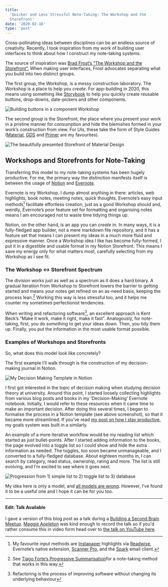 ```yaml
---
title:
  'Quicker and Less Stressful Note-Taking: The Workshop and the
  Storefront'
date: '2020-02-16'
type: 'post'
---
```


Cross-pollinating ideas between disciplines can be an endless source
of creativity. Recently, I took inspiration from my work of building
user interfaces to think about how I construct my note-taking systems.

The source of inspiration was
[Brad Frost’s “The Workshop and the Storefront”.](https://bradfrost.com/blog/post/the-workshop-and-the-storefront/)
When making user interfaces, Frost advocates separating what you build
into two distinct groups.

The first group, the Workshop, is a messy construction laboratory. The
Workshop is a place to help you _create_. For app-building in 2020,
this means using something like [Storybook](https://storybook.js.org/)
to help you quickly create reusable buttons, drop-downs, date-pickers
and other components.

![Building buttons in a component Workshop](button.png)

The second group is the Storefront, the place where you present your
work in a pristine manner for consumption and hide the blemishes
formed in your work’s construction from view. For UIs, these take the
form of Style Guides ([Material](https://material.io/),
[GDS](https://design-system.service.gov.uk/) and
[Primer](https://styleguide.github.com/primer/support/typography/) are
my favourites).

![The beautifully presented Storefront of Material Design](material.png)

## Workshops and Storefronts for Note-Taking

Transferring this model to my note-taking systems has been hugely
productive. For me, the primary way the distinction manifests itself
is between the usage of
[Notion](https://www.notion.so/?r=89c09b9c7d60434392c2bf154fbebb99)
and [Evernote](https://evernote.com/).

Evernote is my Workshop. I dump almost anything in there: articles,
web highlights, book notes, meeting notes, quick thoughts. Evernote’s
easy input methods[^1] facilitate effortless creation, just as a good
Workshop should and, weirdly, Evernote’s poor feature set for
formatting and organising notes means I am encouraged not to waste
time tidying things up.

Notion, on the other hand, is an app you can _create_ in. In many
ways, it is a fully-fledged app builder, not a mere markdown file
repository, and it has a feature set that means I can present my ideas
in a much more fluid and expressive manner. Once a Workshop idea I
like has become fully-formed, I put it in a digestible and usable
format in my Notion Storefront. This means I save my energy only for
what matters most, carefully selecting from my Workshop as I see fit.

### The Workshop ↔ Storefront Spectrum

The division works just as well as a spectrum as it does a hard
binary. A gradual iteration from Workshop to Storefront lowers the
barrier to getting started and means your notes get refined on an
as-need basis, keeping the process lean.[^2] Working this way is less
stressful too, and it helps me counter my sometimes perfectionist
tendencies.

When writing and refactoring software[^3], an excellent approach is
Kent Beck’s “Make it work, make it right, make it fast”. Analogously,
for note-taking, first, you do _something_ to get your ideas down.
Then, you tidy them up. Finally, you put the information in the most
usable format possible.

### Examples of Workshops and Storefronts

So, what does this model look like concretely?

The first example I’ll walk through is the construction of my
decision-making journal in Notion.

![My Decision Making Template in Notion](decision-making.png)

I first got interested in the topic of decision making when studying
decision theory at university. Around this point, I started loosely
collecting highlights from various blog posts and books in my
‘Decision-Making’ Evernote notebook. Initially, I would refer to these
resources when it came time to make an important decision. After doing
this several times, I began to formalise the process in a Notion
template (see above screenshot), so that it became more streamlined.
If you’ve read
[my post on how I stay productive](/cascading-productivity-system/),
my goals system was built in a similarly.

An example of a more iterative workflow would be my reading list which
started as just bullet-points. After I started adding information to
the books, the page evolved into a toggle list so I could show and
hide the extra information as needed. The toggles, too soon became
unmanageable, and I converted to a fully-fledged database. About
eighteen months in, I can search by category, read status, ownership,
rating and more. The list is still evolving, and I’m excited to see
where it goes next.

![Progression from 1) simple list to 2) toggle list to 3) database](book-list-progression.jpg)

My idea here is only a model, and
[all models are wrong](https://en.wikipedia.org/wiki/All_models_are_wrong).
However, I’ve found it to be a useful one and I hope it can be for you
too.

---

#### Edit: Talk Available

I gave a version of this blog post as a talk during a
[Building a Second Brain Meetup](https://www.eventbrite.co.uk/e/3-second-brain-meetup-london-tickets-90751858251).
[Maggie Appleton](https://maggieappleton.com/) was kind enough to
record the talk so if you'd rather consume this in video form head
over to
[the talk on YouTube here](https://www.youtube.com/watch?v=WWWRmDjxSRw).

[^1]:
    My favourite input methods are
    [Instapaper](http://instapaper.com/) highlights via
    [Readwise](https://readwise.io/i/james522), Evernote’s native
    extension, [Scanner Pro,](https://readdle.com/scannerpro) and the
    [Spark](https://sparkmailapp.com/) email client.

[^2]:
    See
    [Tiago Forte’s Progressive Summarisation](https://praxis.fortelabs.co/progressive-summarization-a-practical-technique-for-designing-discoverable-notes-3459b257d3eb/)for
    a note-taking method that works in this way.

[^3]:
    Refactoring is the process of improving software without changing
    its underlying behaviour

